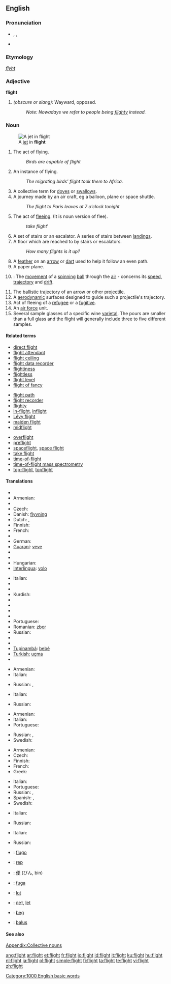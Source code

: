 {{wikipedia|dab=Flight (disambiguation)|flight}}
==English==

===Pronunciation===
* {{enPR|flīt}}, {{IPA|/flaɪt/}}, {{SAMPA|/flaIt/}}
* {{audio|en-us-flight.ogg|Audio (US)}}
*: {{rhymes|aɪt}}

===Etymology===
{{etyl|ang}} ''[[flyht]]''

===Adjective===
'''flight'''

# ''(obscure or slang):'' Wayward, opposed.
#: ''Note: Nowadays we refer to people being [[flighty]] instead.''

===Noun===
{{wikipedia}}
{{en-noun|s|-}}
[[Image:MiG-17F Top View.JPG|thumb|right|A [[jet]] in '''flight''']]

# The act of [[fly]]ing.
#: ''Birds are capable of flight''
# An instance of flying.
#: ''The migrating birds' flight took them to Africa.''
# A collective term for [[dove]]s or [[swallow]]s.
# A journey made by an air craft, eg a balloon, plane or space shuttle.
#: ''The flight to Paris leaves at 7 o'clock tonight''
# The act of [[flee]]ing. (It is noun version of flee).
#: ''take flight'''
# A set of stairs or an escalator.  A series of stairs between [[Landing|landings]].
# A floor which are reached to by stairs or escalators.
#: ''How many flights is it up?''
# A [[feather]] on an [[arrow]] or [[dart]] used to help it follow an even path.
# A paper plane.
# {{cricket}}: The [[movement]] of a [[spinning]] [[ball]] through the [[air]] - concerns its [[speed]], [[trajectory]] and [[drift]].
# The [[ballistic]] [[trajectory]] of an [[arrow]] or other [[projectile]].
# A [[aerodynamics|aerodynamic]] surfaces designed to guide such a projectile's trajectory.
# Act of fleeing of a [[refugee]] or a [[fugitive]].
# An [[air force]] unit.
# Several sample glasses of a specific wine [[varietal]]. The pours are smaller than a full glass and the flight will generally include three to five different samples.

====Related terms====
{{top3}}
* [[direct flight]]
* [[flight attendant]]
* [[flight ceiling]]
* [[flight data recorder]]
* [[flightiness]]
* [[flightless]]
* [[flight level]]
* [[flight of fancy]]
{{mid3}}
* [[flight path]]
* [[flight recorder]]
* [[flighty]]
* [[in-flight]], [[inflight]]
* [[Lévy flight]]
* [[maiden flight]]
* [[midflight]]
{{mid3}}
* [[overflight]]
* [[preflight]]
* [[spaceflight]], [[space flight]]
* [[take flight]]
* [[time-of-flight]]
* [[time-of-flight mass spectrometry]]
* [[top-flight]], [[topflight]]
{{bottom}}

====Translations====
{{trans-top|act of flying}}
* {{trreq|Arabic}}
* Armenian: {{t|hy|թռիչք|sc=Armn|tr=t'ṙičk'}}
* {{trreq|Chinese}}
* Czech: {{t-|cs|let|m}}
* Danish: [[flyvning]] {{c}}
* Dutch: {{t+|nl|vlucht|f}}, {{t+|nl|vliegen|n}}
* Finnish: {{t+|fi|lento}}
* French: {{t+|fr|vol|m}}
* {{trreq|Georgian}}
* German: {{t+|de|Flug|m}}
* [[Guaraní]]: [[veve]]
* {{trreq|Hebrew}}
* {{trreq|Hindi}}
* Hungarian: {{t+|hu|repülés}}
* [[Interlingua]]: [[volo]]
{{trans-mid}}
* Italian: {{t+|it|volo|m}}
* {{trreq|Japanese}}
* {{trreq|Korean}}
* Kurdish: {{t+|ku|firr}}
* {{trreq|Latvian}}
* {{trreq|Lithuanian}}
* {{trreq|Old English}}
* {{trreq|Persian}}
* Portuguese: {{t+|pt|vôo|m}}
* Romanian: [[zbor]] {{n}}
* Russian: {{t|ru|полёт|m|sc=Cyrl|tr=pol'ót}}
* {{trreq|Spanish}}
* {{trreq|Thai}}
* [[Tupinambá]]: [[bebé]]
* [[Turkish: ]] [[uçma]]
* {{trreq|Vietnamese}}
{{trans-bottom}}

{{trans-top|instance of flying}}
* Armenian: {{t|hy|թռիչք|sc=Armn|tr=t'ṙičk'}}
* Italian: {{t+|it|volo|m}}
{{trans-mid}}
* Russian: {{t|ru|полёт|m|sc=Cyrl|tr=pol'ót}}, {{t|ru|перелёт|m|sc=Cyrl|tr=p'er'el'ót}}
{{trans-bottom}}

{{trans-top|group of doves or swallows}}
* Italian: {{t+|it|stormo|m}}
{{trans-mid}}
* Russian: {{t|ru|стая|f|sc=Cyrl|tr=stája}}
{{trans-bottom}}

{{trans-top|journey made by an aircraft}}
* Armenian: {{t|hy|թռիչք|sc=Armn|tr=t'ṙičk'}}
* Italian: {{t+|it|volo|m}}
* Portuguese: {{t+|pt|vôo|m}}
{{trans-mid}}
* Russian: {{t|ru|полёт|m|sc=Cyrl|tr=pol'ót}}, {{t|ru|перелёт|m|sc=Cyrl|tr=p'er'el'ót}}
* Swedish: {{t-|sv|flight|c}}
{{trans-bottom}}

{{trans-top|act of fleeing}}
* Armenian: {{t|hy|փախուստ|sc=Armn|tr=p'axust}}
* Czech: {{t-|cs|útěk|m}}
* Finnish: {{t|fi|pako}}
* French: {{t+|fr|fuite|f}}
* Greek: {{t|el|φόβος|m}}
{{trans-mid}}
* Italian: {{t+|it|fuga|f}}
* Portuguese: {{t+|pt|fuga|f}}
* Russian: {{t|ru|побег|m|sc=Cyrl|tr=pob'ég}}, {{t|ru|бегство|n|sc=Cyrl|tr=b'égstvo}}
* Spanish: {{t|es|fuga|f}}, {{t|es|huida}}
* Swedish: {{t+|sv|flykt|c}}
{{trans-bottom}}

{{trans-top|set of stairs}}
* Italian: {{t-|it|rampa|f}}
{{trans-mid}}
* Russian: {{t|ru|пролёт|m|sc=Cyrl|tr=pol'ót}}
{{trans-bottom}}

{{trans-top|floor of building}}
* Italian: {{t+|it|piano|m}}
{{trans-mid}}
* Russian: {{t|ru|пролёт|m|sc=Cyrl|tr=pol'ót}}
{{trans-bottom}}

{{trans-top|feather on an arrow}}
{{trans-mid}}
{{trans-bottom}}

{{checktrans-top}}
* {{ttbc|Esperanto}}: [[flugo]]
* {{ttbc|Hungarian}}: [[rep#Hungarian|rep]]
* {{ttbc|Japanese}}: [[便#Japanese|便]] (びん, bin)
* {{ttbc|Latin}}: [[fuga#Latin|fuga]] {{f}}
{{checktrans-mid}}
* {{ttbc|Polish}}: [[lot#Polish|lot]] {{g|Polish}}
* {{ttbc|Serbian}}: [[лет#Serbian|лет]], [[let#Serbian|let]] {{m}}
* {{ttbc|Slovene}}: [[beg#Slovene|beg]] {{m}}
* {{ttbc|Tok Pisin}}: [[balus]]
{{checktrans-bottom}}

====See also====
[[Appendix:Collective nouns]]

[[Category:1000 English basic words]]

[[ang:flight]]
[[ar:flight]]
[[et:flight]]
[[fr:flight]]
[[io:flight]]
[[id:flight]]
[[it:flight]]
[[ku:flight]]
[[hu:flight]]
[[nl:flight]]
[[ja:flight]]
[[pl:flight]]
[[simple:flight]]
[[fi:flight]]
[[ta:flight]]
[[te:flight]]
[[vi:flight]]
[[zh:flight]]